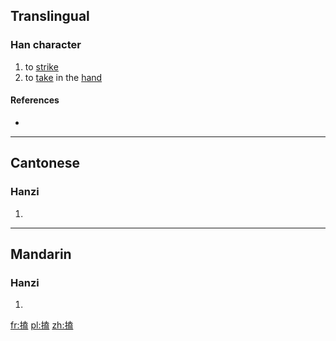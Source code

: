 ==Translingual==

===Han character===
{{Han char|rn=64|rad=手|as=10|sn=13|four=5401<sub>7</sub>|canj=手土戈廿 (QGIT)|ids=⿰[[扌]][[盍]]}}

# to [[strike]]
# to [[take]] in the [[hand]]

====References====
* {{Han ref|kx=0446.260|dkj=12478|dj=0797.100|hdz=31928.130|uh=6415|ud=25621|bh=DDA4|bd=56740}}

----

==Cantonese==

===Hanzi===
{{yue-hanzi|jyut=hap1|y=hap1}}

# {{defn|lang=yue|sort=手10}}

----

==Mandarin==

===Hanzi===
{{cmn-hanzi|pin=[[kè]] ([[ke4]]), [[lā]] ([[la1]])|wg=k'o<sup>4</sup>, la<sup>1</sup>}}

# {{defn|lang=cmn|sort=手10}}

[[fr:搕]]
[[pl:搕]]
[[zh:搕]]